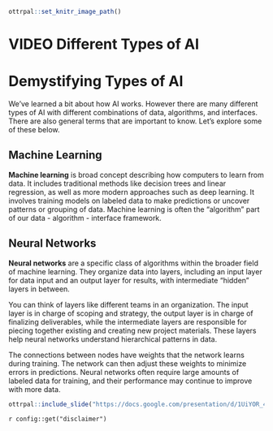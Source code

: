 
```r
ottrpal::set_knitr_image_path()
```

# VIDEO Different Types of AI

# Demystifying Types of AI

We've learned a bit about how AI works. However there are many different types of AI with different combinations of data, algorithms, and interfaces. There are also general terms that are important to know. Let's explore some of these below.

## Machine Learning 

**Machine learning** is broad concept describing how computers to learn from data. It includes traditional methods like decision trees and linear regression, as well as more modern approaches such as deep learning. It involves training models on labeled data to make predictions or uncover patterns or grouping of data. Machine learning is often the "algorithm" part of our data - algorithm - interface framework.

## Neural Networks

**Neural networks** are a specific class of algorithms within the broader field of machine learning. They organize data into layers, including an input layer for data input and an output layer for results, with intermediate "hidden" layers in between. 

You can think of layers like different teams in an organization. The input layer is in charge of scoping and strategy, the output layer is in charge of finalizing deliverables, while the intermediate layers are responsible for piecing together existing and creating new project materials. These layers help neural networks understand hierarchical patterns in data. 

The connections between nodes have weights that the network learns during training. The network can then adjust these weights to minimize errors in predictions. Neural networks often require large amounts of labeled data for training, and their performance may continue to improve with more data.

```r
ottrpal::include_slide("https://docs.google.com/presentation/d/1UiYOR_4a68524XsCv-f950n_CfbyNJVez2KdAjq2ltU/edit#slide=id.g2a694e3cce9_0_0")
```

<div class = disclaimer>
`r config::get("disclaimer")`
</div>
